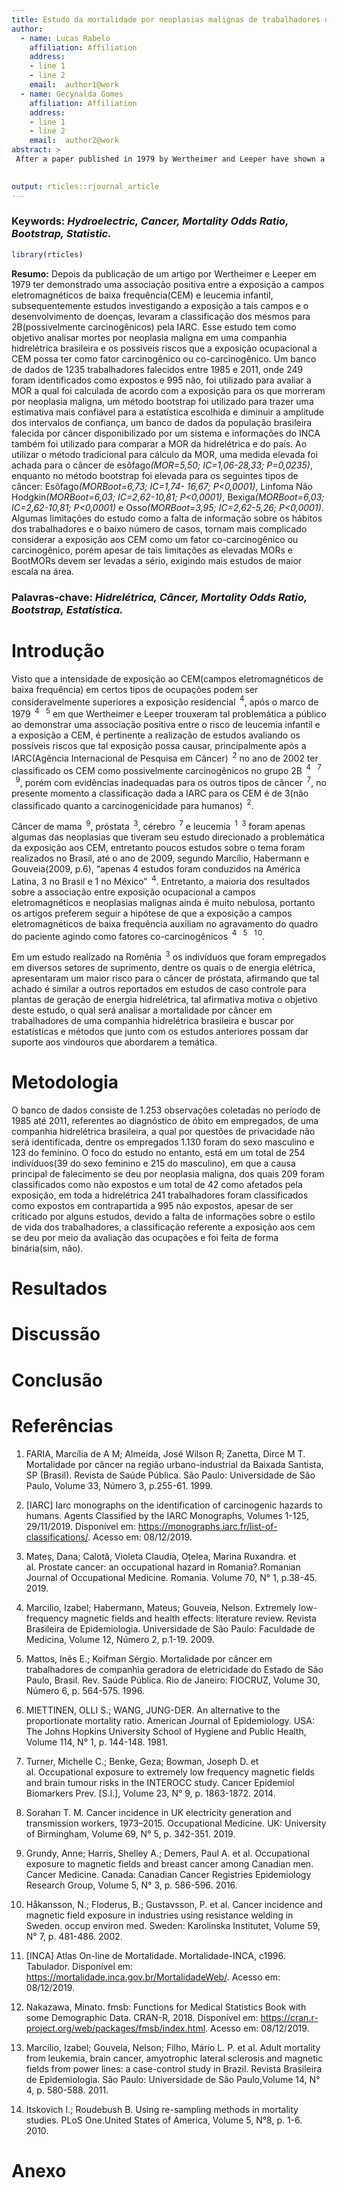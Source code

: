 ```yaml
---
title: Estudo da mortalidade por neoplasias malignas de trabalhadores de uma companhia hidrelétrica no período de 1985 a 2011.
author:
  - name: Lucas Rabelo
    affiliation: Affiliation
    address:
    - line 1
    - line 2
    email:  author1@work
  - name: Gecynalda Gomes
    affiliation: Affiliation
    address:
    - line 1
    - line 2
    email:  author2@work
abstract: >
 After a paper published in 1979 by Wertheimer and Leeper have shown a positive association between extremely low-frequency magnetic fields (elf-mf) and infant leukemia, studies investigating the risks between the exposure to elf-mf and the development of diseases subsequently caused the classification of exposure to these fields as 2B (Possibly carcinogenic) by IARC. This study aims to analyze deaths by malignant neoplasia and the risks that occupational exposure to elf-mf may have as a co-carcinogenic or carcinogenic factor, in a hydroelectric power facility located in Brazil. A database of 1253 deceased workers from 1985 until 2011, where 249 were identified as exposed to electricity and 995 were not, was used to evaluate the MOR, which was calculated accordingly to the exposure to elf-mf for those who died from malignant neoplasia, a bootstrap method was used to lower the range of the confidence intervals and bring more reliable estimates to the chosen statistic, a database of those who died by cancer in the country was gathered from a Brazilian information system powered by INCA to compare the MOR by sex and age within the company and the country. When using the traditional method to calculate the MOR, an elevated MOR was found for esophagus cancer*(MOR=5,50; CI=1,06-28,33; P=0,0235)*, whereas in the bootstrap method the MOR was high for the following cancer types: Esophagus*(MORBoot=6,73; CI=1,74- 16,67; P<0,0001)*, Non Hodgkin Lymphoma*(MORBoot=6,03; CI=2,62-10,81; P<0,0001)*, Bladder*(MORBoot=6,03; CI=2,62-10,81; P<0,0001)* and Bone*(MORBoot=3,95; CI=2,62-5,26; P<0,0001)*. Some limitations of the study, such as the lack of information about the lifestyle of the workers and the small number of cases, make more difficult to consider exposure to elf-mf as a carcinogenic or co-carcinogenic factor, but despite the limitations in this study, the elevated MORs and BootMORs  should be taken seriously requiring further research and better-funded studies in the area.
 

output: rticles::rjournal_article
---
```

### Keywords: *Hydroelectric, Cancer, Mortality Odds Ratio, Bootstrap, Statistic.*



```r

library(rticles)

```


**Resumo:** Depois da publicação de um artigo por Wertheimer e Leeper em 1979 ter demonstrado uma associação positiva entre a exposição a campos eletromagnéticos de baixa frequência(CEM) e leucemia infantil, subsequentemente estudos investigando a exposição a tais campos e o desenvolvimento de doenças, levaram a classificação dos mesmos para 2B(possivelmente carcinogênicos) pela IARC. Esse estudo tem como objetivo analisar mortes por neoplasia maligna em uma companhia hidrelétrica brasileira e os possiveis riscos que a exposição ocupacional a CEM possa ter como fator carcinogênico ou co-carcinogênico. Um banco de dados de 1235 trabalhadores falecidos entre 1985 e 2011, onde 249 foram identificados como expostos e 995 não, foi utilizado para avaliar a MOR a qual foi calculada de acordo com a exposição para os que morreram por neoplasia maligna, um método bootstrap foi utilizado para trazer uma estimativa mais confiável para a estatística escolhida e diminuir a amplitude dos intervalos de confiança, um banco de dados da população brasileira falecida por câncer disponibilizado por um sistema e informações do INCA também foi utilizado para comparar a MOR da hidrelétrica e do país. Ao utilizar o método tradicional para cálculo da MOR, uma medida elevada foi achada para o câncer de esôfago*(MOR=5,50; IC=1,06-28,33; P=0,0235)*, enquanto no método bootstrap foi elevada para os seguintes tipos de câncer: Esôfago*(MORBoot=6,73; IC=1,74- 16,67; P<0,0001)*, Linfoma Não Hodgkin*(MORBoot=6,03; IC=2,62-10,81; P<0,0001)*, Bexiga*(MORBoot=6,03; IC=2,62-10,81; P<0,0001)* e Osso*(MORBoot=3,95; IC=2,62-5,26; P<0,0001)*. Algumas limitações do estudo como a falta de informação sobre os hábitos dos trabalhadores e o baixo número de casos, tornam mais complicado considerar a exposição aos CEM como um fator co-carcinogênico ou carcinogênico, porém apesar de tais limitações as elevadas MORs e BootMORs devem ser levadas a sério, exigindo mais estudos de maior escala na área.

### Palavras-chave: *Hidrelétrica, Câncer, Mortality Odds Ratio, Bootstrap, Estatística.*

# Introdução
 
 Visto que a intensidade de exposição ao CEM(campos eletromagnéticos de baixa frequência) em certos tipos de ocupações podem ser consideravelmente superiores a exposição residencial $\!\!^4$, após o marco de 1979 $\!\!^4$ \ $\!\!^5$ em que Wertheimer e Leeper trouxeram tal problemática a público ao demonstrar uma associação positiva entre o risco de leucemia infantil e a exposição a CEM, é pertinente a realização de estudos avaliando os possíveis riscos que tal exposição possa causar, principalmente após a IARC(Agência Internacional de Pesquisa em Câncer) $\!\!^2$ no ano de 2002 ter classificado os CEM como possivelmente carcinogênicos no grupo 2B $\!\!^4$ \ $\!\!^7$ \ $\!\!^9$, porém com evidências inadequadas para os outros tipos de câncer $\!\!^7$, no presente momento a classificação dada a IARC para os CEM é de 3(não classificado quanto a carcinogenicidade para humanos) $\!\!^2$. 
 
 Câncer de mama $\!\!^9$, próstata $\!\!^3$, cérebro $\!\!^7$ e leucemia $\!\!^1$ $\!\!^3$ foram apenas algumas das neoplasias que tiveram seu estudo direcionado a problemática da exposição aos CEM, entretanto poucos estudos sobre o tema foram realizados no Brasil, até o ano de 2009, segundo Marcílio, Habermann e Gouveia(2009, p.6), "apenas 4 estudos foram conduzidos na América Latina, 3 no Brasil e 1 no México" $\!\!^4$. Entretanto, a maioria dos resultados sobre a associação entre exposição ocupacional a campos eletromagnéticos e neoplasias malignas ainda é muito nebulosa, portanto os artigos preferem seguir a hipótese de que a exposição a campos eletromagnéticos de baixa frequência auxiliam no agravamento do quadro do paciente agindo como fatores co-carcinogênicos $\!\!^4$ \ $\!\!^5$ \ $\!\!^1\!^0$.
 
 Em um estudo realizado na Romênia $\!\!^3$ os indivíduos que foram empregados em diversos setores de suprimento, dentre os quais o de energia elétrica, apresentaram um maior risco para o câncer de próstata, afirmando que tal achado é similar a outros reportados em estudos de caso controle para plantas de geração de energia hidrelétrica, tal afirmativa motiva o objetivo deste estudo, o qual será analisar a mortalidade por câncer em trabalhadores de uma companhia hidrelétrica brasileira e buscar por estatísticas e métodos que junto com os estudos anteriores possam dar suporte aos vindouros que abordarem a temática.    





# Metodologia

 O banco de dados consiste de 1.253 observações coletadas no período de 1985 até 2011, referentes ao diagnóstico de óbito em empregados, de uma companhia hidrelétrica brasileira, a qual por questões de privacidade não será identificada, dentre os empregados 1.130 foram do sexo masculino e 123 do feminino. O foco do estudo no entanto, está em um total de 254 indivíduos(39 do sexo feminino e 215 do masculino), em que a causa principal de falecimento se deu por neoplasia maligna, dos quais 209 foram classificados como não expostos e um total de 42 como afetados pela exposição, em toda a hidrelétrica 241 trabalhadores foram classificados como expostos em contrapartida a 995 não expostos, apesar de ser criticado por alguns estudos, devido a falta de informações sobre o estilo de vida dos trabalhadores, a classificação referente a exposição aos cem se deu por meio da avaliação das ocupações e foi feita de forma binária(sim, não).
 
 

# Resultados

# Discussão

# Conclusão

# Referências


1. FARIA, Marcília de A M; Almeida, José Wilson R; Zanetta, Dirce M T. Mortalidade por câncer na
região urbano-industrial da Baixada Santista, SP (Brasil). Revista de Saúde Pública. São Paulo:
Universidade de São Paulo, Volume 33, Número 3, p.255-61. 1999.

2. [IARC] Iarc monographs on the identification of carcinogenic hazards to humans. Agents Classified
by the IARC Monographs, Volumes 1-125, 29/11/2019. Disponível em:
<https://monographs.iarc.fr/list-of-classifications/>. Acesso em: 08/12/2019.

3. Mateș, Dana; Calotă, Violeta Claudia, Oțelea, Marina Ruxandra. et al. Prostate cancer: an
occupational hazard in Romania?.Romanian Journal of Occupational Medicine. Romania. Volume 70,
N° 1, p.38-45. 2019.

4. Marcilio, Izabel; Habermann, Mateus; Gouveia, Nelson. Extremely low-frequency magnetic fields
and health effects: literature review. Revista Brasileira de Epidemiologia. Universidade de São Paulo:
Faculdade de Medicina, Volume 12, Número 2, p.1-19. 2009.

5. Mattos, Inês E.; Koifman Sérgio. Mortalidade por câncer em trabalhadores de companhia geradora
de eletricidade do Estado de São Paulo, Brasil. Rev. Saúde Pública. Rio de Janeiro: FIOCRUZ,
Volume 30, Número 6, p. 564-575. 1996.

6. MIETTINEN, OLLI S.; WANG, JUNG-DER. An alternative to the proportionate mortality ratio.
American Journal of Epidemiology. USA: The Johns Hopkins University School of Hygiene and
Public Health, Volume 114, N° 1, p. 144-148. 1981.

7. Turner, Michelle C.; Benke, Geza; Bowman, Joseph D. et al. Occupational exposure to extremely
low frequency magnetic fields and brain tumour risks in the INTEROCC study. Cancer Epidemiol
Biomarkers Prev. [S.l.], Volume 23, N° 9, p. 1863-1872. 2014.

8. Sorahan T. M. Cancer incidence in UK electricity generation and transmission workers,
1973–2015. Occupational Medicine. UK: University of Birmingham, Volume 69, N° 5, p. 342-351. 2019.

9. Grundy, Anne; Harris, Shelley A.; Demers, Paul A. et al. Occupational exposure to magnetic fields
and breast cancer among Canadian men. Cancer Medicine. Canada: Canadian Cancer Registries
Epidemiology Research Group, Volume 5, N° 3, p. 586-596. 2016.

10. Håkansson, N.; Floderus, B.; Gustavsson, P. et al. Cancer incidence and magnetic field exposure
in industries using resistance welding in Sweden. occup environ med. Sweden: Karolinska Institutet,
Volume 59, N° 7, p. 481-486. 2002.

11. [INCA] Atlas On-line de Mortalidade. Mortalidade-INCA, c1996. Tabulador. Disponível em:
<https://mortalidade.inca.gov.br/MortalidadeWeb/>. Acesso em: 08/12/2019.

12. Nakazawa, Minato. fmsb: Functions for Medical Statistics Book with some Demographic Data.
CRAN-R, 2018. Disponível em: <https://cran.r-project.org/web/packages/fmsb/index.html>. Acesso
em: 08/12/2019.

13. Marcílio, Izabel; Gouveia, Nelson; Filho, Mário L. P. et al. Adult mortality from leukemia, brain cancer, amyotrophic lateral sclerosis and magnetic fields from power lines: a case-control study in Brazil. Revista Brasileira de Epidemiologia. São Paulo: Universidade de São Paulo,Volume 14, N° 4, p. 580-588. 2011.

14. Itskovich I.; Roudebush B. Using re-sampling methods in mortality studies. PLoS One.United States of America, Volume 5, N°8, p. 1-6. 2010.

# Anexo
